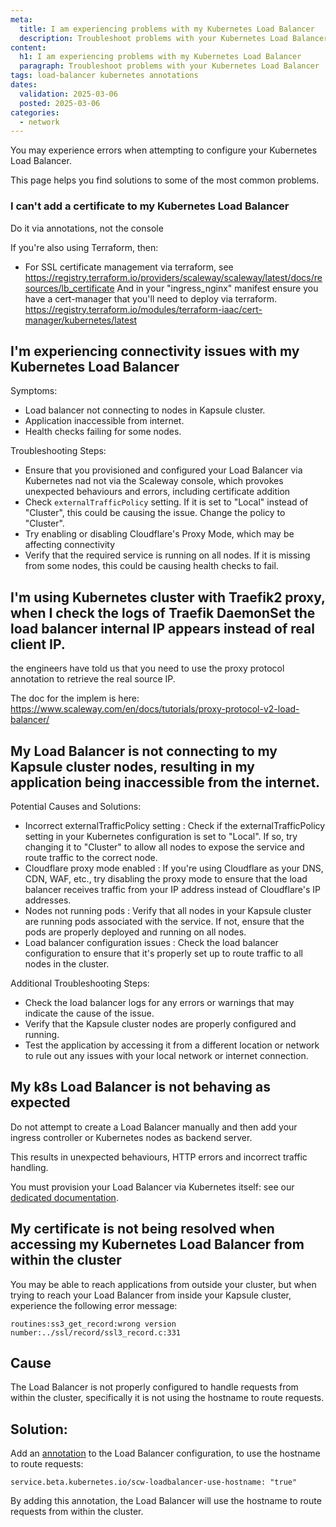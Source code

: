 ```yaml
---
meta:
  title: I am experiencing problems with my Kubernetes Load Balancer
  description: Troubleshoot problems with your Kubernetes Load Balancer
content:
  h1: I am experiencing problems with my Kubernetes Load Balancer
  paragraph: Troubleshoot problems with your Kubernetes Load Balancer
tags: load-balancer kubernetes annotations
dates:
  validation: 2025-03-06
  posted: 2025-03-06
categories:
  - network
---
```


You may experience errors when attempting to configure your Kubernetes Load Balancer. 

This page helps you find solutions to some of the most common problems.

### I can't add a certificate to my Kubernetes Load Balancer

Do it via annotations, not the console

If you're also using Terraform, then:
- For SSL certificate management via terraform, see
https://registry.terraform.io/providers/scaleway/scaleway/latest/docs/resources/lb_certificate
And in your "ingress_nginx" manifest ensure you have a cert-manager that you'll need to deploy via terraform.
https://registry.terraform.io/modules/terraform-iaac/cert-manager/kubernetes/latest

## I'm experiencing connectivity issues with my Kubernetes Load Balancer

Symptoms:  

- Load balancer not connecting to nodes in Kapsule cluster.
- Application inaccessible from internet.
- Health checks failing for some nodes.

Troubleshooting Steps:  

- Ensure that you provisioned and configured your Load Balancer via Kubernetes nad not via the Scaleway console, which provokes unexpected behaviours and errors, including certificate addition
- Check `externalTrafficPolicy` setting. If it is set to "Local" instead of "Cluster", this could be causing the issue. Change the policy to "Cluster".
- Try enabling or disabling Cloudflare's Proxy Mode, which may be affecting connectivity
- Verify that the required service is running on all nodes. If it is missing from some nodes, this could be causing health checks to fail.
     
## I'm using Kubernetes cluster with Traefik2 proxy, when I check the logs of Traefik DaemonSet the load balancer internal IP appears instead of real client IP.

the engineers have told us that you need to use the proxy protocol annotation to retrieve the real source IP.

The doc for the implem is here: https://www.scaleway.com/en/docs/tutorials/proxy-protocol-v2-load-balancer/

## My Load Balancer is not connecting to my Kapsule cluster nodes, resulting in my application being inaccessible from the internet. 

Potential Causes and Solutions:  

- Incorrect externalTrafficPolicy setting : Check if the externalTrafficPolicy setting in your Kubernetes configuration is set to "Local". If so, try changing it to "Cluster" to allow all nodes to expose the service and route traffic to the correct node.
- Cloudflare proxy mode enabled : If you're using Cloudflare as your DNS, CDN, WAF, etc., try disabling the proxy mode to ensure that the load balancer receives traffic from your IP address instead of Cloudflare's IP addresses.
- Nodes not running pods : Verify that all nodes in your Kapsule cluster are running pods associated with the service. If not, ensure that the pods are properly deployed and running on all nodes.
- Load balancer configuration issues : Check the load balancer configuration to ensure that it's properly set up to route traffic to all nodes in the cluster.
     
Additional Troubleshooting Steps:  

- Check the load balancer logs for any errors or warnings that may indicate the cause of the issue.
- Verify that the Kapsule cluster nodes are properly configured and running.
- Test the application by accessing it from a different location or network to rule out any issues with your local network or internet connection.
     
## My k8s Load Balancer is not behaving as expected

Do not attempt to create a Load Balancer manually and then add your ingress controller or Kubernetes nodes as backend server.

This results in unexpected behaviours, HTTP errors and incorrect traffic handling.

You must provision your Load Balancer via Kubernetes itself: see our [dedicated documentation](TODO).

## My certificate is not being resolved when accessing my Kubernetes Load Balancer from within the cluster

You may be able to reach applications from outside your cluster, but when trying to reach your Load Balancer from inside your Kapsule cluster, experience the following error message:

```
routines:ss3_get_record:wrong version number:../ssl/record/ssl3_record.c:331
```

## Cause

The Load Balancer is not properly configured to handle requests from within the cluster, specifically it is not using the hostname to route requests.

## Solution:

Add an [annotation](TODO) to the Load Balancer configuration, to use the hostname to route requests: 

```
service.beta.kubernetes.io/scw-loadbalancer-use-hostname: "true" 
```

By adding this annotation, the Load Balancer will use the hostname to route requests from within the cluster. 
